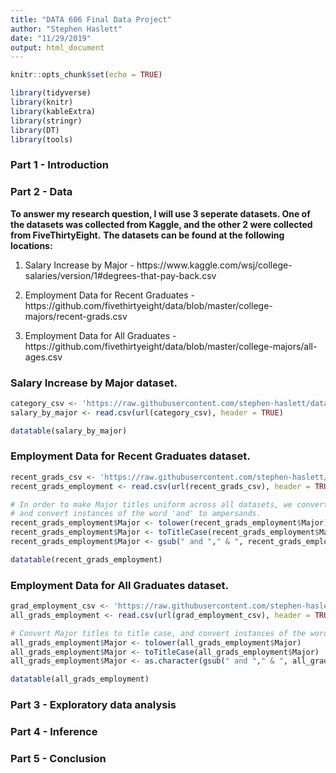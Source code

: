 ```yaml
---
title: "DATA 606 Final Data Project"
author: "Stephen Haslett"
date: "11/29/2019"
output: html_document
---
```


```r
knitr::opts_chunk$set(echo = TRUE)
```

```r
library(tidyverse)
library(knitr)
library(kableExtra)
library(stringr)
library(DT)
library(tools)
```

### Part 1 - Introduction


### Part 2 - Data

**To answer my research question, I will use 3 seperate datasets. One of the datasets was collected from Kaggle, and the other 2 were collected from FiveThirtyEight.**
**The datasets can be found at the following locations:**

1. Salary Increase by Major - https://www.kaggle.com/wsj/college-salaries/version/1#degrees-that-pay-back.csv

2. Employment Data for Recent Graduates - https://github.com/fivethirtyeight/data/blob/master/college-majors/recent-grads.csv

3. Employment Data for All Graduates - https://github.com/fivethirtyeight/data/blob/master/college-majors/all-ages.csv


### Salary Increase by Major dataset.

```r
category_csv <- 'https://raw.githubusercontent.com/stephen-haslett/data606/data606-final-project/final_data_project/degrees-that-pay-back.csv'
salary_by_major <- read.csv(url(category_csv), header = TRUE)

datatable(salary_by_major)
```



### Employment Data for Recent Graduates dataset.

```r
recent_grads_csv <- 'https://raw.githubusercontent.com/stephen-haslett/data606/data606-final-project/final_data_project/recent-grads.csv'
recent_grads_employment <- read.csv(url(recent_grads_csv), header = TRUE)

# In order to make Major titles uniform across all datasets, we convert titles to title case,
# and convert instances of the word 'and' to ampersands.
recent_grads_employment$Major <- tolower(recent_grads_employment$Major)
recent_grads_employment$Major <- toTitleCase(recent_grads_employment$Major)
recent_grads_employment$Major <- gsub(" and "," & ", recent_grads_employment$Major)

datatable(recent_grads_employment)
```



### Employment Data for All Graduates dataset.

```r
grad_employment_csv <- 'https://raw.githubusercontent.com/stephen-haslett/data606/data606-final-project/final_data_project/all-ages.csv'
all_grads_employment <- read.csv(url(grad_employment_csv), header = TRUE)

# Convert Major titles to title case, and convert instances of the word 'and' to ampersands.
all_grads_employment$Major <- tolower(all_grads_employment$Major)
all_grads_employment$Major <- toTitleCase(all_grads_employment$Major)
all_grads_employment$Major <- as.character(gsub(" and "," & ", all_grads_employment$Major))

datatable(all_grads_employment)
```


### Part 3 - Exploratory data analysis


### Part 4 - Inference


### Part 5 - Conclusion